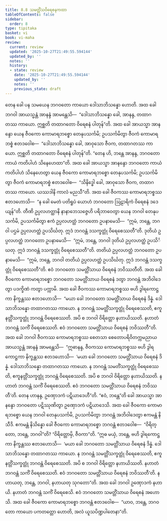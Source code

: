 ```yaml
---
title: 8.8 သမတ္တိံသဝိရေစနကထာ
tableOfContents: false
sidebar:
  order: 8
type: tipitaka
basket: vi
book: vi-maha
review:
  current: review
  updated: '2025-10-27T21:49:55.594144'
  updated_by: ''
  notes: ''
  history:
  - state: review
    date: '2025-10-27T21:49:55.594144'
    updated_by: ''
    notes: ''
    previous_state: draft
---
```



<ReviewStatus review={frontmatter.review} showDetails={true} />

<HypothesisAnnotation frontmatter={frontmatter} />

<DynamicBreadcrumb />

<Division number="336" book="vi-maha" e="ch" v="3" p="390">

<Paragraph number="1584" book="vi-maha">
တေန ခေါ ပန သမယေန ဘဂဝတော ကာယော ဒေါသာဘိသန္နော ဟောတိ. အထ ခေါ ဘဂဝါ အာယသ္မန္တံ အာနန္ဒံ အာမန္တေသိ—  “ဒေါသာဘိသန္နော ခေါ, အာနန္ဒ, တထာဂတဿ ကာယော. ဣစ္ဆတိ တထာဂတော ဝိရေစနံ ပါတုန်”တိ. အထ ခေါ အာယသ္မာ အာနန္ဒော ယေန ဇီဝကော ကောမာရဘစ္စော တေနုပသင်္ကမိ; ဥပသင်္ကမိတွာ ဇီဝကံ ကောမာရဘစ္စံ ဧတဒဝေါစ—  “ဒေါသာဘိသန္နော ခေါ, အာဝုသော ဇီဝက, တထာဂတဿ ကာယော. ဣစ္ဆတိ တထာဂတော ဝိရေစနံ ပါတုန်”တိ. “တေန ဟိ, ဘန္တေ အာနန္ဒ, ဘဂဝတော ကာယံ ကတိပါဟံ သိနေဟေထာ”တိ. အထ ခေါ အာယသ္မာ အာနန္ဒော ဘဂဝတော ကာယံ ကတိပါဟံ သိနေဟေတွာ ယေန ဇီဝကော ကောမာရဘစ္စော တေနုပသင်္ကမိ; ဥပသင်္ကမိတွာ ဇီဝကံ ကောမာရဘစ္စံ ဧတဒဝေါစ—  “သိနိဒ္ဓေါ ခေါ, အာဝုသော ဇီဝက, တထာဂတဿ ကာယော. ယဿဒါနိ ကာလံ မညသီ”တိ. အထ ခေါ ဇီဝကဿ ကောမာရဘစ္စဿ ဧတဒဟောသိ—  “န ခေါ မေတံ ပတိရူပံ ယောဟံ ဘဂဝတော ဩဠာရိကံ ဝိရေစနံ ဒဒေယျန်”တိ. တီဏိ ဥပ္ပလဟတ္ထာနိ နာနာဘေသဇ္ဇေဟိ ပရိဘာဝေတွာ ယေန ဘဂဝါ တေနုပသင်္ကမိ, ဥပသင်္ကမိတွာ ဧကံ ဥပ္ပလဟတ္ထံ ဘဂဝတော ဥပနာမေသိ—  “ဣမံ, ဘန္တေ, ဘဂဝါ ပဌမံ ဥပ္ပလဟတ္ထံ ဥပသိင်္ဃတု. ဣဒံ ဘဂဝန္တံ ဒသက္ခတ္တုံ ဝိရေစေဿတီ”တိ. ဒုတိယံ ဥပ္ပလဟတ္ထံ ဘဂဝတော ဥပနာမေသိ—  “ဣမံ, ဘန္တေ, ဘဂဝါ ဒုတိယံ ဥပ္ပလဟတ္ထံ ဥပသိင်္ဃတု. ဣဒံ ဘဂဝန္တံ ဒသက္ခတ္တုံ ဝိရေစေဿတီ”တိ. တတိယံ ဥပ္ပလဟတ္ထံ ဘဂဝတော ဥပနာမေသိ—  “ဣမံ, ဘန္တေ, ဘဂဝါ တတိယံ ဥပ္ပလဟတ္ထံ ဥပသိင်္ဃတု. ဣဒံ ဘဂဝန္တံ ဒသက္ခတ္တုံ ဝိရေစေဿတီ”တိ. ဧဝံ ဘဂဝတော သမတ္တိံသာယ ဝိရေစနံ ဘဝိဿတီတိ. အထ ခေါ ဇီဝကော ကောမာရဘစ္စော ဘဂဝတော သမတ္တိံသာယ ဝိရေစနံ ဒတွာ ဘဂဝန္တံ အဘိဝါဒေတွာ ပဒက္ခိဏံ ကတွာ ပက္ကာမိ. အထ ခေါ ဇီဝကဿ ကောမာရဘစ္စဿ ဗဟိ ဒွါရကောဋ္ဌကာ နိက္ခန္တဿ ဧတဒဟောသိ—  “မယာ ခေါ ဘဂဝတော သမတ္တိံသာယ ဝိရေစနံ ဒိန္နံ. ဒေါသာဘိသန္နော တထာဂတဿ ကာယော. န ဘဂဝန္တံ သမတ္တိံသက္ခတ္တုံ ဝိရေစေဿတိ, ဧကူနတ္တိံသက္ခတ္တုံ ဘဂဝန္တံ ဝိရေစေဿတိ. အပိ စ ဘဂဝါ ဝိရိတ္တော နဟာယိဿတိ. နဟာတံ ဘဂဝန္တံ သကိံ ဝိရေစေဿတိ. ဧဝံ ဘဂဝတော သမတ္တိံသာယ ဝိရေစနံ ဘဝိဿတီ”တိ.
</Paragraph>

<Paragraph number="1585" book="vi-maha">
အထ ခေါ ဘဂဝါ ဇီဝကဿ ကောမာရဘစ္စဿ စေတသာ စေတောပရိဝိတက္ကမညာယ အာယသ္မန္တံ အာနန္ဒံ အာမန္တေသိ—  “ဣဓာနန္ဒ, ဇီဝကဿ ကောမာရဘစ္စဿ ဗဟိ ဒွါရကောဋ္ဌကာ နိက္ခန္တဿ ဧတဒဟောသိ—  ‘မယာ ခေါ ဘဂဝတော သမတ္တိံသာယ ဝိရေစနံ ဒိန္နံ. ဒေါသာဘိသန္နော တထာဂတဿ ကာယော. န ဘဂဝန္တံ သမတိံသက္ခတ္တုံ ဝိရေစေဿတိ, ဧကူနတ္တိံသက္ခတ္တုံ ဘဂဝန္တံ ဝိရေစေဿတိ. အပိ စ ဘဂဝါ ဝိရိတ္တော နဟာယိဿတိ. နဟာတံ ဘဂဝန္တံ သကိံ ဝိရေစေဿတိ. ဧဝံ ဘဂဝတော သမတ္တိံသာယ ဝိရေစနံ ဘဝိဿတီ’တိ. တေန ဟာနန္ဒ, ဥဏှောဒကံ ပဋိယာဒေဟီ”တိ. “ဧဝံ, ဘန္တေ”တိ ခေါ အာယသ္မာ အာနန္ဒော ဘဂဝတော ပဋိဿုဏိတွာ ဥဏှောဒကံ ပဋိယာဒေသိ.
</Paragraph>

<Paragraph number="1586" book="vi-maha">
အထ ခေါ ဇီဝကော ကောမာရဘစ္စော ယေန ဘဂဝါ တေနုပသင်္ကမိ, ဥပသင်္ကမိတွာ ဘဂဝန္တံ အဘိဝါဒေတွာ ဧကမန္တံ နိသီဒိ. ဧကမန္တံ နိသိန္နော ခေါ ဇီဝကော ကောမာရဘစ္စော ဘဂဝန္တံ ဧတဒဝေါစ—  “ဝိရိတ္တော, ဘန္တေ, ဘဂဝါ”တိ? “ဝိရိတ္တောမှိ, ဇီဝကာ”တိ. “ဣဓ မယှံ, ဘန္တေ, ဗဟိ ဒွါရကောဋ္ဌကာ နိက္ခန္တဿ ဧတဒဟောသိ—  ‘မယာ ခေါ ဘဂဝတော သမတ္တိံသာယ ဝိရေစနံ ဒိန္နံ. ဒေါသာဘိသန္နော တထာဂတဿ ကာယော. န ဘဂဝန္တံ သမတ္တိံသက္ခတ္တုံ ဝိရေစေဿတိ, ဧကူနတ္တိံသက္ခတ္တုံ ဘဂဝန္တံ ဝိရေစေဿတိ. အပိ စ ဘဂဝါ ဝိရိတ္တော နဟာယိဿတိ. နဟာတံ ဘဂဝန္တံ သကိံ ဝိရေစေဿတိ. ဧဝံ ဘဂဝတော သမတ္တိံသာယ ဝိရေစနံ ဘဝိဿတီ’တိ. နဟာယတု, ဘန္တေ, ဘဂဝါ, နဟာယတု သုဂတော”တိ. အထ ခေါ ဘဂဝါ ဥဏှောဒကံ နဟာယိ. နဟာတံ ဘဂဝန္တံ သကိံ ဝိရေစေသိ. ဧဝံ ဘဂဝတော သမတ္တိံသာယ ဝိရေစနံ အဟောသိ. အထ ခေါ ဇီဝကော ကောမာရဘစ္စော ဘဂဝန္တံ ဧတဒဝေါစ—  “ယာဝ, ဘန္တေ, ဘဂဝတော ကာယော ပကတတ္တော ဟောတိ, အလံ ယူသပိဏ္ဍပါတေနာ”တိ.
</Paragraph>
</Division>